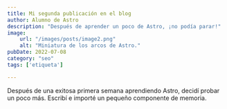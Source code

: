```yaml
---
title: Mi segunda publicación en el blog
author: Alumno de Astro
description: "Después de aprender un poco de Astro, ¡no podía parar!"
image:
    url: "/images/posts/image2.png"
    alt: "Miniatura de los arcos de Astro."
pubDate: 2022-07-08
category: "seo"
tags: ['etiqueta']

---
```

Después de una exitosa primera semana aprendiendo Astro, decidí probar un poco más. Escribí e importé un pequeño componente de memoria.